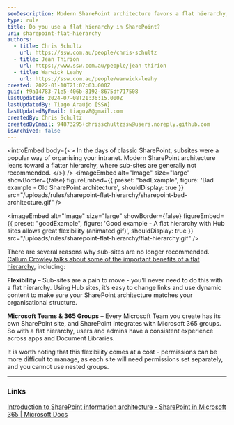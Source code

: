 ```yaml
---
seoDescription: Modern SharePoint architecture favors a flat hierarchy, abandoning subsites for greater flexibility and integration with Microsoft Teams and 365 Groups.
type: rule
title: Do you use a flat hierarchy in SharePoint?
uri: sharepoint-flat-hierarchy
authors:
  - title: Chris Schultz
    url: https://ssw.com.au/people/chris-schultz
  - title: Jean Thirion
    url: https://www.ssw.com.au/people/jean-thirion
  - title: Warwick Leahy
    url: https://ssw.com.au/people/warwick-leahy
created: 2022-01-10T21:07:03.000Z
guid: f9a14783-71e5-406b-8192-8675df717508
lastUpdated: 2024-07-08T21:36:15.000Z
lastUpdatedBy: Tiago Araújo [SSW]
lastUpdatedByEmail: tiagov8@gmail.com
createdBy: Chris Schultz
createdByEmail: 94873295+chrisschultzssw@users.noreply.github.com
isArchived: false
---
```


<introEmbed
  body={<>
In the days of classic SharePoint, subsites were a popular way of organising your intranet. Modern SharePoint architecture leans toward a flatter hierarchy, where sub-sites are generally not recommended.
  </>}
/>
<imageEmbed
  alt="Image"
  size="large"
  showBorder={false}
  figureEmbed={{
    preset: "badExample",
    figure: 'Bad example - Old SharePoint architecture',
    shouldDisplay: true
  }}
  src="/uploads/rules/sharepoint-flat-hierarchy/sharepoint-bad-architecture.gif"
/>

<imageEmbed
  alt="Image"
  size="large"
  showBorder={false}
  figureEmbed={{
    preset: "goodExample",
    figure: 'Good example - A flat hierarchy with Hub sites allows great flexibility (animated gif)',
    shouldDisplay: true
  }}
  src="/uploads/rules/sharepoint-flat-hierarchy/flat-hierarchy.gif"
/>

There are several reasons why sub-sites are no longer recommended. [Callum Crowley talks about some of the important benefits of a flat hierarchy](https://callum.foo/2021/05/still-using-subsites-in-sharepoint-online-5-reasons-to-move-to-flat-architecture), including:

**Flexibility** – Sub-sites are a pain to move - you'll never need to do this with a flat hierarchy. Using Hub sites, it’s easy to change links and use dynamic content to make sure your SharePoint architecture matches your organisational structure.

**Microsoft Teams & 365 Groups** – Every Microsoft Team you create has its own SharePoint site, and SharePoint integrates with Microsoft 365 groups. So with a flat hierarchy, users and admins have a consistent experience across apps and Document Libraries.

It is worth noting that this flexibility comes at a cost - permissions can be more difficult to manage, as each site will need permissions set separately, and you cannot use nested groups.

---

### Links

[Introduction to SharePoint information architecture - SharePoint in Microsoft 365 | Microsoft Docs](https://docs.microsoft.com/en-us/sharepoint/information-architecture-modern-experience#guiding-principle-the-world-is-flat?WT.mc_id=M365-MVP-33518)
